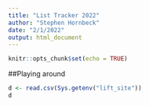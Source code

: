 ```yaml
---
title: "List Tracker 2022"
author: "Stephen Hornbeck"
date: "2/1/2022"
output: html_document
---
```


```r
knitr::opts_chunk$set(echo = TRUE)
```

##Playing around

```r
d <- read.csv(Sys.getenv("lift_site"))
d
```

